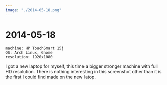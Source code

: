 ```yaml
---
image: "./2014-05-18.png"
---
```



# 2014-05-18

```
machine: HP TouchSmart 15j
OS: Arch Linux, Gnome
resolution: 1920x1080
```

I got a new laptop for myself, this time a bigger stronger machine with full HD
resolution. There is nothing interesting in this screenshot other than it is
the first I could find made on the new latop.
